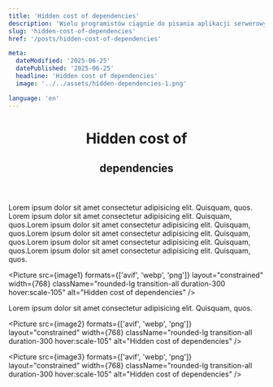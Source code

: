 ```yaml
---
title: 'Hidden cost of dependencies'
description: 'Wielu programistów ciągnie do pisania aplikacji serwerowych w Node.js z'
slug: 'hidden-cost-of-dependencies'
href: '/posts/hidden-cost-of-dependencies'

meta:
  dateModified: '2025-06-25'
  datePublished: '2025-06-25'
  headline: 'Hidden cost of dependencies'
  image: '../../assets/hidden-dependencies-1.png'

language: 'en'
---
```



<header className="text-theme-black dark:text-theme-white not-prose font-black">
  <h1 className="text-6xl uppercase">Hidden cost of</h1>
  <h2 className="text-8xl uppercase">dependencies</h2>
</header>

<p>
  Lorem ipsum dolor sit amet consectetur adipisicing elit. Quisquam, quos. Lorem ipsum dolor sit amet consectetur adipisicing
  elit. Quisquam, quos.Lorem ipsum dolor sit amet consectetur adipisicing elit. Quisquam, quos.Lorem ipsum dolor sit amet
  consectetur adipisicing elit. Quisquam, quos.Lorem ipsum dolor sit amet consectetur adipisicing elit. Quisquam, quos.Lorem ipsum
  dolor sit amet consectetur adipisicing elit. Quisquam, quos.
</p>

<Picture
  src={image1}
  formats={['avif', 'webp', 'png']}
  layout="constrained"
  width={768}
  className="rounded-lg transition-all duration-300 hover:scale-105"
  alt="Hidden cost of dependencies"
/>

<p>Lorem ipsum dolor sit amet consectetur adipisicing elit. Quisquam, quos.</p>

<Picture
  src={image2}
  formats={['avif', 'webp', 'png']}
  layout="constrained"
  width={768}
  className="rounded-lg transition-all duration-300 hover:scale-105"
  alt="Hidden cost of dependencies"
/>

<Picture
  src={image3}
  formats={['avif', 'webp', 'png']}
  layout="constrained"
  width={768}
  className="rounded-lg transition-all duration-300 hover:scale-105"
  alt="Hidden cost of dependencies"
/>
